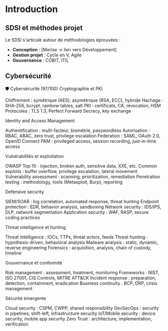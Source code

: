 # Introduction

## SDSI et méthodes projet

Le SDSI s'articule autour de méthodologies éprouvées :

-   **Conception** : [Merise → lien vers Développement]
-   **Gestion projet** : Cycle en V, Agile
-   **Gouvernance** : COBIT, ITIL

## Cybersécurité

🛡️ Cybersécurité (97/100)
Cryptographie et PKI

Chiffrement : symétrique (AES), asymétrique (RSA, ECC), hybride
Hachage : SHA-256, bcrypt, rainbow tables, salt
PKI : certificats, CA, révocation, HSM
Protocoles : TLS 1.3, Perfect Forward Secrecy, key exchange

Identity and Access Management

Authentification : multi-facteur, biométrie, passwordless
Autorisation : RBAC, ABAC, zero trust, privilege escalation
Federation : SAML, OAuth 2.0, OpenID Connect
PAM : privileged access, session recording, just-in-time access

Vulnérabilités et exploitation

OWASP Top 10 : injection, broken auth, sensitive data, XXE, etc.
Common exploits : buffer overflow, privilege escalation, lateral movement
Vulnerability assessment : scanning, prioritization, remediation
Penetration testing : methodology, tools (Metasploit, Burp), reporting

Defensive security

SIEM/SOAR : log correlation, automated response, threat hunting
Endpoint protection : EDR, behavior analysis, sandboxing
Network security : IDS/IPS, DLP, network segmentation
Application security : WAF, RASP, secure coding practices

Threat intelligence et hunting

Threat intelligence : IOCs, TTPs, threat actors, feeds
Threat hunting : hypothesis-driven, behavioral analysis
Malware analysis : static, dynamic, reverse engineering
Forensics : acquisition, analysis, chain of custody, timeline

Gouvernance et conformité

Risk management : assessment, treatment, monitoring
Frameworks : NIST, ISO 27001, CIS Controls, MITRE ATT&CK
Incident response : preparation, detection, containment, eradication
Business continuity : BCP, DRP, crisis management

Sécurité émergente

Cloud security : CSPM, CWPP, shared responsibility
DevSecOps : security in pipelines, shift-left, infrastructure security
IoT/Mobile security : device security, mobile app security
Zero Trust : architecture, implementation, verification
